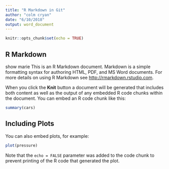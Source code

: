 ```yaml
---
title: "R Markdown in Git"
author: "colm cryan"
date: "6/10/2018"
output: word_document
---
```


```r
knitr::opts_chunk$set(echo = TRUE)
```

## R Markdown
show marie
This is an R Markdown document. Markdown is a simple formatting syntax for authoring HTML, PDF, and MS Word documents. For more details on using R Markdown see <http://rmarkdown.rstudio.com>.

When you click the **Knit** button a document will be generated that includes both content as well as the output of any embedded R code chunks within the document. You can embed an R code chunk like this:

```r
summary(cars)
```

## Including Plots

You can also embed plots, for example:

```r
plot(pressure)
```

Note that the `echo = FALSE` parameter was added to the code chunk to prevent printing of the R code that generated the plot.
